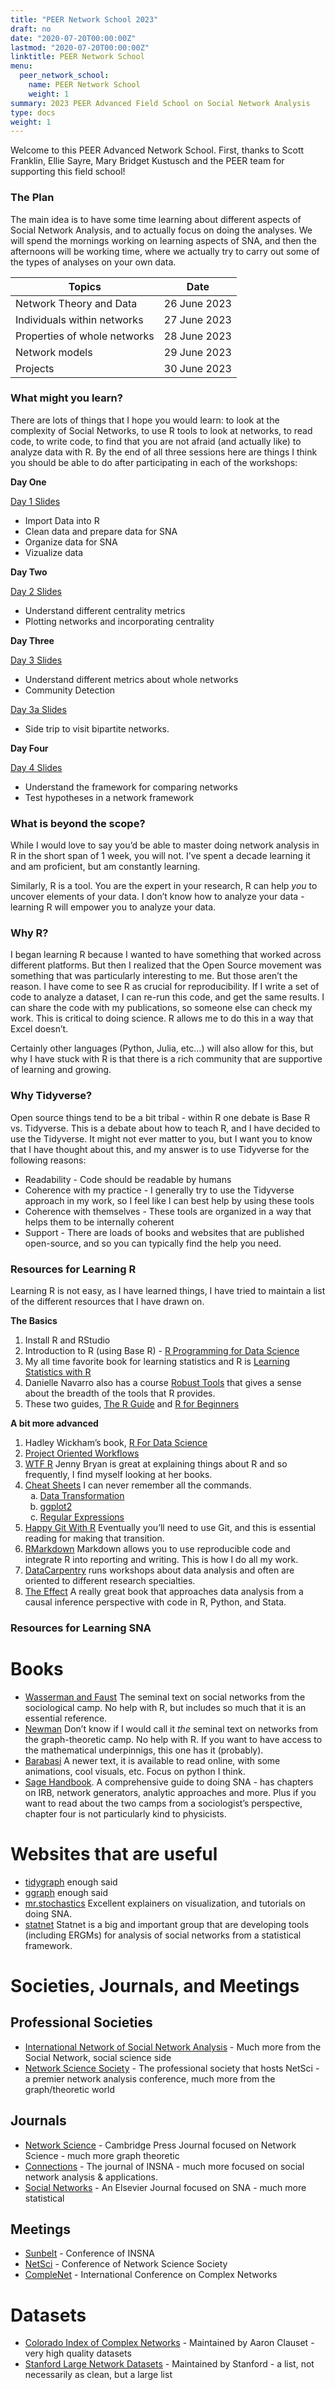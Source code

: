 ```yaml
---
title: "PEER Network School 2023"
draft: no
date: "2020-07-20T00:00:00Z"
lastmod: "2020-07-20T00:00:00Z"
linktitle: PEER Network School
menu:
  peer_network_school:
    name: PEER Network School
    weight: 1
summary: 2023 PEER Advanced Field School on Social Network Analysis
type: docs
weight: 1
---
```


Welcome to this PEER Advanced Network School. First, thanks to Scott Franklin, Ellie Sayre, Mary Bridget Kustusch and the PEER team for supporting this field school!

### The Plan
The main idea is to have some time learning about different aspects of Social Network Analysis, and to actually focus on doing the analyses. We will spend the mornings working on learning aspects of SNA, and then the afternoons will be working time, where we actually try to carry out some of the types of analyses on your own data. 

|Topics| Date|
|------|------|
|Network Theory and Data| 26 June 2023|
|Individuals within networks |27 June 2023|
|Properties of whole networks |28 June 2023|
|Network models |29 June 2023|
|Projects |30 June 2023|


### What might you learn?
There are lots of things that I hope you would learn: to look at the complexity of Social Networks, to use R tools to look at networks, to read code, to write code, to find that you are not afraid (and actually like) to analyze data with R. By the end of all three sessions here are things I think you should be able to do after participating in each of the workshops:

**Day One**



[Day 1 Slides](<https://ericbrewe.com/slides/PEER_network_school_2023/PEER_network_theory.html#1>)

* Import Data into R
* Clean data and prepare data for SNA
* Organize data for SNA
* Vizualize data

**Day Two**


[Day 2 Slides](<https://ericbrewe.com/slides/PEER_network_school_2023/PEER_Individuals_Networks.html#1>)

* Understand different centrality metrics 
* Plotting networks and incorporating centrality


**Day Three**


[Day 3 Slides](<https://ericbrewe.com/slides/PEER_network_school_2023/PEER_whole_networks.html#1>)

* Understand different metrics about whole networks
* Community Detection


[Day 3a Slides](<https://ericbrewe.com/slides/PEER_network_school_2023/PEER_bipartite_graphs.html#1>)

* Side trip to visit bipartite networks.

**Day Four**


[Day 4 Slides](<https://ericbrewe.com/slides/PEER_network_school_2023/PEER_network_models.html#1>)

* Understand the framework for comparing networks
* Test hypotheses in a network framework

### What is beyond the scope?
While I would love to say you'd be able to master doing network analysis in R in the short span of 1 week, you will not. I've spent a decade learning it and am proficient, but am constantly learning. 

Similarly, R is a tool. You are the expert in your research, R can help *you* to uncover elements of your data. I don't know how to analyze your data - learning R will empower you to analyze your data. 


### Why R?
I began learning R because I wanted to have something that worked across different platforms. But then I realized that the Open Source movement was something that was particularly interesting to me.  But those aren't the reason. I have come to see R as crucial for reproducibility. If I write a set of code to analyze a dataset, I can re-run this code, and get the same results. I can share the code with my publications, so someone else can check my work. This is critical to doing science. R allows me to do this in a way that Excel doesn't. 

Certainly other languages (Python, Julia, etc...) will also allow for this, but why I have stuck with R is that there is a rich community that are supportive of learning and growing. 

### Why Tidyverse?
Open source things tend to be a bit tribal - within R one debate is Base R vs. Tidyverse. This is a debate about how to teach R, and I have decided to use the Tidyverse. It might not ever matter to you, but I want you to know that I have thought about this, and my answer is to use Tidyverse for the following reasons:

- Readability - Code should be readable by humans
- Coherence with my practice - I generally try to use the Tidyverse approach in my work, so I feel like I can best help by using these tools
- Coherence with themselves - These tools are organized in a way that helps them to be internally coherent
- Support - There are loads of books and websites that are published open-source, and so you can typically find the help you need. 


### Resources for Learning R
Learning R is not easy, as I have learned things, I have tried to maintain a list of the different resources that I have drawn on. 

**The Basics**

1. Install R and RStudio
2. Introduction to R (using Base R) - [R Programming for Data Science](<https://bookdown.org/rdpeng/rprogdatascience/>)
3. My all time favorite book for learning statistics and R is [Learning Statistics with R](<http://tidylsr.djnavarro.net/>)
4. Danielle Navarro also has a course [Robust Tools](<http://robust-tools.djnavarro.net/>) that gives a sense about the breadth of the tools that R provides.
5. These two guides, [The R Guide](<https://drive.google.com/file/d/1G9rqsXdesobxbWivbrD1MN0K97jMNEST/view>) and [R for Beginners](<https://drive.google.com/file/d/1jUivTK7z3Ig_51upZ4mD5l2v-PCXOoGp/view>)

**A bit more advanced**

1. Hadley Wickham's book, [R For Data Science](<https://r4ds.had.co.nz/>)
2. [Project Oriented Workflows](<https://www.tidyverse.org/blog/2017/12/workflow-vs-script/>)
3. [WTF R](<https://rstats.wtf/index.html>) Jenny Bryan is great at explaining things about R and so frequently, I find myself looking at her books.
4. [Cheat Sheets](<https://rstudio.com/resources/cheatsheets/>) I can never remember all the commands. 
    a. [Data Transformation](<file:///Users/ericbrewelaptop/Downloads/data-transformation.pdf>)
    b. [ggplot2](<https://github.com/rstudio/cheatsheets/raw/master/data-visualization-2.1.pdf>)
    c. [Regular Expressions](<https://github.com/rstudio/cheatsheets/raw/master/data-visualization-2.1.pdf>)
5. [Happy Git With R](<https://happygitwithr.com/>) Eventually you'll need to use Git, and this is essential reading for making that transition.
6. [RMarkdown](<https://bookdown.org/yihui/rmarkdown/software-info.html>) Markdown allows you to use reproducible code and integrate R into reporting and writing. This is how I do all my work. 
7. [DataCarpentry](<https://datacarpentry.org/>) runs workshops about data analysis and often are oriented to different research specialties. 
8. [The Effect](<https://theeffectbook.net/>) A really great book that approaches data analysis from a causal inference perspective with code in R, Python, and Stata.


### Resources for Learning SNA

# Books 
- [Wasserman and Faust](<https://www.cambridge.org/core/books/social-network-analysis/90030086891EB3491D096034684EFFB8>) The seminal text on social networks from the sociological camp. No help with R, but includes so much that it is an essential reference.
- [Newman](<https://academic.oup.com/book/27884>) Don't know if I would call it *the* seminal text on networks from the graph-theoretic camp. No help with R. If you want to have access to the mathematical underpinnigs, this one has it (probably).
- [Barabasi](<http://networksciencebook.com/>) A newer text, it is available to read online, with some animations, cool visuals, etc. Focus on python I think.
- [Sage Handbook](<https://uk.sagepub.com/en-gb/eur/the-sage-handbook-of-social-network-analysis/book232753>). A comprehensive guide to doing SNA - has chapters on IRB, network generators, analytic approaches and more. Plus if you want to read about the two camps from a sociologist's perspective, chapter four is not particularly kind to physicists. 

# Websites that are useful
- [tidygraph](<https://tidygraph.data-imaginist.com/index.html>) enough said
- [ggraph](<https://ggraph.data-imaginist.com/>) enough said
- [mr.stochastics](<https://www.mr.schochastics.net/>) Excellent explainers on visualization, and tutorials on doing SNA.
- [statnet](<https://statnet.org/>) Statnet is a big and important group that are developing tools (including ERGMs) for analysis of social networks from a statistical framework.

# Societies, Journals, and Meetings

## Professional Societies
- [International Network of Social Network Analysis](<https://www.insna.org/>) - Much more from the Social Network, social science side
- [Network Science Society](<https://netscisociety.net/home>) - The professional society that hosts NetSci - a premier network analysis conference, much more from the graph/theoretic world

## Journals
- [Network Science](<https://www.cambridge.org/core/journals/network-science>) - Cambridge Press Journal focused on Network Science - much more graph theoretic
- [Connections](<https://www.insna.org/connections>) - The journal of INSNA - much more focused on social network analysis & applications. 
- [Social Networks](<https://www.sciencedirect.com/journal/social-networks>) - An Elsevier Journal focused on SNA - much more statistical

## Meetings
- [Sunbelt](<https://www.insna.org/events/sunbelt-2023>) - Conference of INSNA
- [NetSci](<https://netsci2023.wixsite.com/netsci2023>) - Conference of Network Science Society
- [CompleNet](<https://complenet.weebly.com/>) - International Conference on Complex Networks

# Datasets
- [Colorado Index of Complex Networks](<https://icon.colorado.edu/#!/>) - Maintained by Aaron Clauset - very high quality datasets
- [Stanford Large Network Datasets](<https://snap.stanford.edu/data/>) - Maintained by Stanford - a list, not necessarily as clean, but a large list


